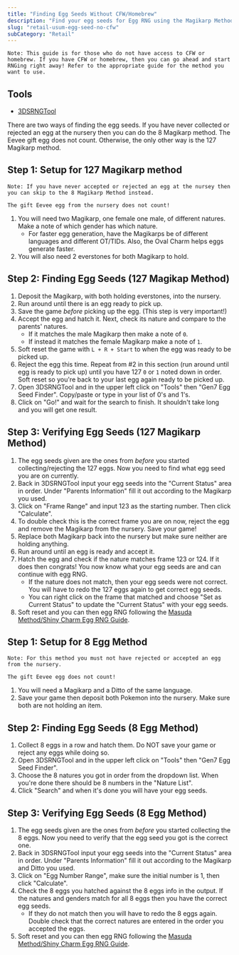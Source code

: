 ```yaml
---
title: "Finding Egg Seeds Without CFW/Homebrew"
description: "Find your egg seeds for Egg RNG using the Magikarp Method"
slug: "retail-usum-egg-seed-no-cfw"
subCategory: "Retail"
---
```


```
Note: This guide is for those who do not have access to CFW or homebrew. If you have CFW or homebrew, then you can go ahead and start RNGing right away! Refer to the appropriate guide for the method you want to use.
```

## Tools

- [3DSRNGTool](https://github.com/wwwwwwzx/3DSRNGTool/releases)

There are two ways of finding the egg seeds. If you have never collected or rejected an egg at the nursery then you can do the 8 Magikarp method. The Eevee gift egg does not count. Otherwise, the only other way is the 127 Magikarp method.

## Step 1: Setup for 127 Magikarp method

```
Note: If you have never accepted or rejected an egg at the nursey then you can skip to the 8 Magikarp Method instead.

The gift Eevee egg from the nursery does not count!
```

1. You will need two Magikarp, one female one male, of different natures. Make a note of which gender has which nature.
   - For faster egg generation, have the Magikarps be of different languages and different OT/TIDs. Also, the Oval Charm helps eggs generate faster.
2. You will also need 2 everstones for both Magikarp to hold.

## Step 2: Finding Egg Seeds (127 Magikap Method)

1. Deposit the Magikarp, with both holding everstones, into the nursery.
2. Run around until there is an egg ready to pick up.
3. Save the game _before_ picking up the egg. (This step is very important!)
4. Accept the egg and hatch it. Next, check its nature and compare to the parents' natures.
   - If it matches the male Magikarp then make a note of `0`.
   - If instead it matches the female Magikarp make a note of `1`.
5. Soft reset the game with `L + R + Start` to when the egg was ready to be picked up.
6. Reject the egg this time. Repeat from #2 in this section (run around until egg is ready to pick up) until you have 127 `0` or `1` noted down in order. Soft reset so you're back to your last egg again ready to be picked up.
7. Open 3DSRNGTool and in the upper left click on "Tools" then "Gen7 Egg Seed Finder". Copy/paste or type in your list of 0's and 1's.
8. Click on "Go!" and wait for the search to finish. It shouldn't take long and you will get one result.

## Step 3: Verifying Egg Seeds (127 Magikarp Method)

1. The egg seeds given are the ones from _before_ you started collecting/rejecting the 127 eggs. Now you need to find what egg seed you are on currently.
2. Back in 3DSRNGTool input your egg seeds into the "Current Status" area in order. Under "Parents Information" fill it out according to the Magikarp you used.
3. Click on "Frame Range" and input 123 as the starting number. Then click "Calculate".
4. To double check this is the correct frame you are on now, reject the egg and remove the Magikarp from the nursery. Save your game!
5. Replace both Magikarp back into the nursery but make sure neither are holding anything.
6. Run around until an egg is ready and accept it.
7. Hatch the egg and check if the nature matches frame 123 or 124. If it does then congrats! You now know what your egg seeds are and can continue with egg RNG.
   - If the nature does not match, then your egg seeds were not correct. You will have to redo the 127 eggs again to get correct egg seeds.
   - You can right click on the frame that matched and choose "Set as Current Status" to update the "Current Status" with your egg seeds.
8. Soft reset and you can then egg RNG following the [Masuda Method/Shiny Charm Egg RNG Guide](https://www.pokemonrng.com/retail-usum-egg-mmsc).

## Step 1: Setup for 8 Egg Method

```
Note: For this method you must not have rejected or accepted an egg from the nursery.

The gift Eevee egg does not count!
```

1. You will need a Magikarp and a Ditto of the same language.
2. Save your game then deposit both Pokemon into the nursery. Make sure both are not holding an item.

## Step 2: Finding Egg Seeds (8 Egg Method)

1. Collect 8 eggs in a row and hatch them. Do NOT save your game or reject any eggs while doing so.
2. Open 3DSRNGTool and in the upper left click on "Tools" then "Gen7 Egg Seed Finder".
3. Choose the 8 natures you got in order from the dropdown list. When you're done there should be 8 numbers in the "Nature List".
4. Click "Search" and when it's done you will have your egg seeds.

## Step 3: Verifying Egg Seeds (8 Egg Method)

1. The egg seeds given are the ones from _before_ you started collecting the 8 eggs. Now you need to verify that the egg seed you got is the correct one.
2. Back in 3DSRNGTool input your egg seeds into the "Current Status" area in order. Under "Parents Information" fill it out according to the Magikarp and Ditto you used.
3. Click on "Egg Number Range", make sure the initial number is 1, then click "Calculate".
4. Check the 8 eggs you hatched against the 8 eggs info in the output. If the natures and genders match for all 8 eggs then you have the correct egg seeds.
   - If they do not match then you will have to redo the 8 eggs again. Double check that the correct natures are entered in the order you accepted the eggs.
5. Soft reset and you can then egg RNG following the [Masuda Method/Shiny Charm Egg RNG Guide](https://www.pokemonrng.com/retail-usum-egg-mmsc).
